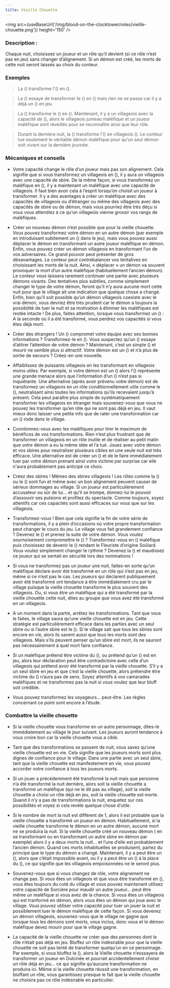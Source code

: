 ```yaml
---
title: Vieille Chouette
---
```



<img src={useBaseUrl('/img/blood-on-the-clocktower/roles/vieille-chouette.png')} height='150' />

<Role VIEILLE_CHOUETTE header />

### Description :

Chaque nuit, choisissez un joueur et un rôle qu’il devient (si ce rôle n’est pas en jeu) sans changer d’alignement. Si un démon est créé, les morts de cette nuit seront laissés au choix du conteur.
 
### Exemples  
> La (<Role VIEILLE_CHOUETTE />) transforme l'(<Role HORLOGER />) en (<Role BETE_DE_FOIRE />).

> La (<Role VIEILLE_CHOUETTE />) essaye de transformer le (<Role SAVANT />) en (<Role SAGE />) mais rien ne se passe car il y a déjà un (<Role SAGE />) en jeu.

> La (<Role VIEILLE_CHOUETTE />) transforme le (<Role FLEURISTE />) en (<Role JUMEAU MALEFIQUE />). Maintenant, il y a un villageois avec la capacité de (<Role JUMEAU MALEFIQUE />), alors le villageois jumeau maléfique et un joueur maléfique sont réveillés pour se reconnaître ainsi que leur rôle.  

> Durant la dernière nuit, la (<Role VIEILLE_CHOUETTE />) transforme l’(<Role ORACLE />) en villageois (<Role NO_DASHII />). Le conteur tue seulement le véritable démon maléfique pour qu’un seul démon soit vivant sur la dernière journée. 

### Mécaniques et conseils
- Votre capacité change le rôle d’un joueur mais pas son alignement. Cela signifie que si vous transformez un villageois en (<Role SORCIERE />), il y aura un villageois avec une capacité de sbire. De la même façon, si vous transformez un maléfique en (<Role FAUSSAIRE />), il y a maintenant un maléfique avec une capacité de villageois. Il faut bien avoir cela à l’esprit lorsqu’on choisit un joueur à transformer. Il y a des avantages à créer un maléfique avec des capacités de villageois ou d’étranger ou même des villageois avec des capacités de sbire ou de démon, mais vous pourriez être très déçu si vous vous attendiez à ce qu’un villageois vienne grossir vos rangs de maléfiques.

- Créer un nouveau démon n’est possible que pour la vieille chouette. Vous pouvez transformez votre démon en un autre démon (par exemple en introduisant subitement un (<Role VORTOX />) dans le jeu), mais vous pouvez aussi déplacer le démon en transformant un autre joueur maléfique en démon. Enfin, vous pouvez créer un démon villageois en transformant l’un de vos adversaires. Ce grand pouvoir peut présenter de gros désavantages. Le conteur peut contrebalancer vos tentatives en choisissant les morts de la nuit. Ainsi, « déplacer » un démon va souvent provoquer la mort d’un autre maléfique (habituellement l’ancien démon). Le conteur vous laissera rarement continuer une partie avec plusieurs démons vivants.  Des tentatives plus subtiles, comme simplement changer le type de votre démon, feront qu’il n’y aura aucune mort cette nuit pour que le village ait une indication que quelque chose a changé. Enfin, bien qu’il soit possible qu’un démon villageois coexiste avec le vrai démon, vous devriez être très prudent car le démon a toujours la possibilité de tuer la nuit et sa motivation à éliminer les maléfiques est restée intacte ! De plus, faites attention, lorsque vous transformez un (<Role VIGORMORTIS />) : A la seconde où il a été transformé, vous perdrez vos capacités si vous êtes déjà mort.

- Créer des étrangers ! Un (<Role SAVANT />) compromet votre équipe avec ses bonnes informations ? Transformez-le en (<Role DULCINEE />). Vous suspectez qu’un (<Role SAGE />) essaye d’attirer l’attention de votre démon ? Maintenant, c’est un simple (<Role MALADROIT />) et mourir ne semble plus si attractif. Votre démon est un (<Role FANG_GU />) et n’a plus de sortie de secours ? Créez-en une nouvelle.

- Affaiblissez de puissants villageois en les transformant en villageois moins utiles. Par exemple, si votre démon est un (<Role VIGORMORTIS />) alors l’(<Role ORACLE />) représente une grande menace alors que l’information d’un (<Role HORLOGER />) n’est pas si inquiétante. Une alternative (après avoir prévenu votre démon) est de transformez un villageois en un rôle conditionnellement utile comme le (<Role SAGE />), neutralisant ainsi toutes les informations qu’ils recevaient jusqu’à présent. Cela peut paraître plus simple de systématiquement transformer les villageois en étranger mais souvenez-vous que vous ne pouvez les transformer qu’en rôle qui ne sont pas déjà en jeu. Il vaut mieux donc laisser une petite info que de rater une transformation car un (<Role BARBIER />) rode dans le village.

- Coordonnez-vous avec les maléfiques pour tirer le maximum de bénéfices de vos transformations. Rien n’est plus frustrant que de transformer un villageois en un rôle inutile et de réaliser au petit matin que votre démon a eu la même idée et l’a tué. Jouez avec votre démon et vos sbires pour neutraliser plusieurs cibles en une seule nuit est très efficace. Une alternative est de créer un (<Role MALADROIT />) et de le faire immédiatement tuer par votre démon prenant ainsi votre victime par surprise car elle n'aura probablement pas anticipé ce choix.

- Créez des sbires ! Mêmes des sbires villageois ! Les rôles comme la (<Role SORCIERE />) ou le (<Role MANIPULATEUR />) sont fun et même avec un bon alignement peuvent causer de sérieux dommages au village. Si un joueur est particulièrement accusateur ou sûr de lui… et qu’il se trompe, donnez-lui le pouvoir d’assouvir ses pulsions et profitez du spectacle. Comme toujours, soyez attentifs car ces capacités sont aussi efficaces sur vous que sur les villageois.

- Transformez-vous ! Bien que cela signifie la fin de votre série de transformations, il y a plein d’occasions où votre propre transformation peut changer le cours du jeu. Le village vous fait grandement confiance ? Devenez le (<Role NO_DASHII />) et prenez la suite de votre démon. Vous voulez sournoisement compromettre le (<Role FLEURISTE />) ? Transformez-vous en (<Role PHILOSOPHE />) maléfique puis choisissez de devenir le (<Role FLEURISTE />) rendant le Fleuriste d’origine Soûlard. Vous voulez simplement changer le rythme ? Devenez la (<Role SORCIERE />) et maudissez ce joueur qui se sentait en sécurité lors des nominations !

- Si vous ne transformez pas un joueur une nuit, faites-en sorte qu’un maléfique déclare avoir été transformé en un rôle qui n’est pas en jeu, même si ce n’est pas le cas. Les joueurs qui déclarent publiquement avoir été transformé ont tendance à être immédiatement cru par le village puisque la vieille chouette transforme le plus souvent des villageois. Ou, si vous être un maléfique qui a été transformé par la vieille chouette cette nuit, dites au groupe que vous avez été transformé en un villageois. 

- A un moment dans la partie, arrêtez les transformations. Tant que vous le faites, le village saura qu’une vieille chouette est en jeu. Cette stratégie est particulièrement efficace dans les parties avec un seul sbire ou si l’autre sbire est le (<Role JUMEAU MALEFIQUE />). Si le village sait que tous les sbires sont encore en vie, alors ils savent aussi que tous les morts sont des villageois. Mais s’ils peuvent penser qu’un sbire est mort, ils ne sauront pas nécessairement à quel mort faire confiance. 

- Si un maléfique prétend être victime du (<Role MANIPULATEUR />), ou prétend qu’un (<Role JUMEAU MALEFIQUE />) est en jeu, alors leur déclaration peut être contradictoire avec celle d’un villageois qui prétend avoir été transformé par la vieille chouette. S’il y a un seul sbire en jeu et que c’est la vieille chouette, alors prétendre être victime du (<Role MANIPULATEUR />) n’aura pas de sens. Soyez attentifs à vos camarades maléfiques et ne transformez pas la nuit si vous voulez que leur bluff soit crédible.

- Vous pouvez transformez les voyageurs… peut-être. Les règles concernant ce point sont encore à l’étude.
 
### Combattre la vieille chouette

- Si la vieille chouette vous transforme en un autre personnage, dites-le immédiatement au village le jour suivant. Les joueurs auront tendance à vous croire bon car la vieille chouette vous a ciblé.

- Tant que des transformations se passent de nuit, vous savez qu’une vieille chouette est en vie. Cela signifie que les joueurs morts sont plus dignes de confiance pour le village. Dans une partie avec un seul sbire, tant que la vieille chouette est manifestement en vie, vous pouvez accorder votre confiance à tous les joueurs morts. 

- Si un jouer a précédemment été transformé la nuit mais que personne n’a été transformé la nuit dernière, alors soit la vieille chouette a transformé un maléfique (qui ne le dit pas au village), soit la vieille chouette a choisi un rôle déjà en jeu, soit la vieille chouette est morte. Quand il n’y a pas de transformations la nuit, enquetez sur ces possibilités et voyez si cela revèle quelque chose d’utile.

- Si le nombre de mort la nuit est différent de 1, alors il est probable que la vieille chouette a transformé un joueur en démon. Habituellement, si la vieille chouette transforme le démon en un autre démon, aucune mort ne se produira la nuit. Si la vieille chouette créé un nouveau démon ( en se transformant ou en transformant un autre sbire en démon par exemple) alors il y a deux morts la nuit… et l’une d’elle est probablement l’ancien démon. Quand ces morts inhabituelles se produisent, partez du principe que le type du démon a changé. Maintenant, il y a peut être un (<Role VORTOX />), alors que c’était impossible avant, ou il y a peut être un (<Role FANG_GU />) à la place du (<Role NO_DASHII />), ce qui signifie que les villageois empoisonnées ne le seront plus.

- Souvenez-vous que si vous changez de rôle, votre alignement ne change pas. Si vous êtes un villageois et que vous être transformé en (<Role SORCIERE />), vous êtes toujours du coté du village et vous pouvez maintenant utilisez votre capacité de Sorcière pour maudir un autre joueur… peut être même un maléfique si vous avez de la chance. Si vous êtes un villageois qui est tranformé en démon, alors vous êtes un démon qui joue avec le village. Vous pouvez utiliser votre capacité pour tuer un jouer la nuit et possiblement tuer le démon maléfique de cette façon. Si vous devenez un démon villageois, souvenez-vous que le village ne gagne que lorsque tous les démons sont morts, vous inclus, donc vous et le démon maléfique devez mourir pour que le village gagne. 

- La capacité de la vieille chouette ne créer que des personnes dont le rôle n’était pas déjà en jeu. Bluffez un rôle indésirable pour que la vieille chouette ne soit pas tenté de transformer quelqu’un en ce personnage. Par exemple, si vous bluffez la (<Role DULCINEE />), alors la Vieille chouette n’esssayera de transformer un joueur en Dulcinée et pourrait accidentellement choisir un rôle déjà en jeu… ce qui signifie qu’aucune transformation ne produira ici. Même si la vieille chouette réussit une transformation, en bluffant un rôle, vous garantissez presque le fait que la vieille chouette ne choisira pas ce rôle indésirable en particulier.
